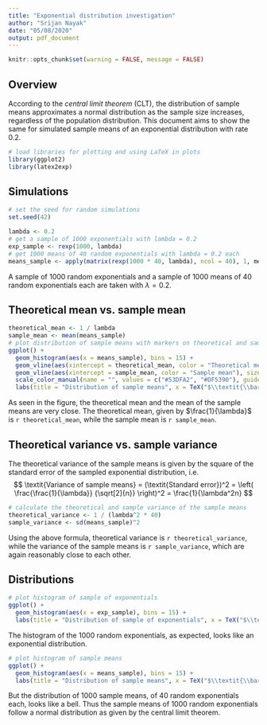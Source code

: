 ```yaml
---
title: "Exponential distribution investigation"
author: "Srijan Nayak"
date: "05/08/2020"
output: pdf_document
---
```


```r
knitr::opts_chunk$set(warning = FALSE, message = FALSE)
```

## Overview

According to the *central limit theorem* (CLT), the distribution of sample means
approximates a normal distribution as the sample size increases, regardless of
the population distribution. This document aims to show the same for simulated
sample means of an exponential distribution with rate 0.2.

```r
# load libraries for plotting and using LaTeX in plots
library(ggplot2)
library(latex2exp)
```

## Simulations

```r
# set the seed for random simulations
set.seed(42)
```

```r
lambda <- 0.2
# get a sample of 1000 exponentials with lambda = 0.2
exp_sample <- rexp(1000, lambda)
# get 1000 means of 40 random exponentials with lambda = 0.2 each
means_sample <- apply(matrix(rexp(1000 * 40, lambda), ncol = 40), 1, mean)
```

A sample of 1000 random exponentials and a sample of 1000 means of 40 random
exponentials each are taken with $\lambda = 0.2$.

## Theoretical mean vs. sample mean

```r
theoretical_mean <- 1 / lambda
sample_mean <- mean(means_sample)
# plot distribution of sample means with markers on theoretical and sample mean
ggplot() +
  geom_histogram(aes(x = means_sample), bins = 15) +
  geom_vline(aes(xintercept = theoretical_mean, color = "Theoretical mean"), size = 1) +
  geom_vline(aes(xintercept = sample_mean, color = "Sample mean"), size = 1) +
  scale_color_manual(name = "", values = c("#53DFA2", "#DF5390"), guide = "legend") +
  labs(title = "Distribution of sample means", x = TeX("$\\textit{\\bar{x}}$"))
```
As seen in the figure, the theoretical mean and the mean of the sample means are
very close. The theoretical mean, given by $\frac{1}{\lambda}$ is
`r theoretical_mean`, while the sample mean is `r sample_mean`.

## Theoretical variance vs. sample variance

The theoretical variance of the sample means is given by the square of the
standard error of the sampled exponential distribution, i.e.
$$
\textit{Variance of sample means}
= (\textit{Standard error})^2
= \left( \frac{\frac{1}{\lambda}} {\sqrt[2]{n}} \right)^2
= \frac{1}{\lambda^2n}
$$

```r
# calculate the theoretical and sample variance of the sample means
theoretical_variance <- 1 / (lambda^2 * 40)
sample_variance <- sd(means_sample)^2
```

Using the above formula, theoretical variance is `r theoretical_variance`, while
the variance of the sample means is `r sample_variance`, which are again
reasonably close to each other.

## Distributions

```r
# plot histogram of sample of exponentials
ggplot() +
  geom_histogram(aes(x = exp_sample), bins = 15) +
  labs(title = "Distribution of sample of exponentials", x = TeX("$\\textit{x}$"))
```

The histogram of the 1000 random exponentials, as expected, looks like an
exponential distribution.

```r
# plot histogram of sample means
ggplot() +
  geom_histogram(aes(x = means_sample), bins = 15) +
  labs(title = "Distribution of sample means", x = TeX("$\\textit{\\bar{x}$"))
```

But the distribution of 1000 sample means, of 40 random exponentials each, looks
like a bell. Thus the sample means of 1000 random exponentials follow a normal
distribution as given by the central limit theorem.
